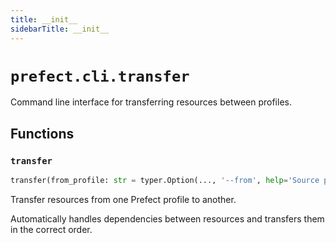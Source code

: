 ```yaml
---
title: __init__
sidebarTitle: __init__
---
```


# `prefect.cli.transfer`



Command line interface for transferring resources between profiles.


## Functions

### `transfer` <sup><a href="https://github.com/prefecthq/prefect/blob/main/src/prefect/cli/transfer/__init__.py#L44" target="_blank"><Icon icon="github" style="width: 14px; height: 14px;" /></a></sup>

```python
transfer(from_profile: str = typer.Option(..., '--from', help='Source profile to transfer resources from'), to_profile: str = typer.Option(..., '--to', help='Target profile to transfer resources to'))
```


Transfer resources from one Prefect profile to another.

Automatically handles dependencies between resources and transfers them
in the correct order.

